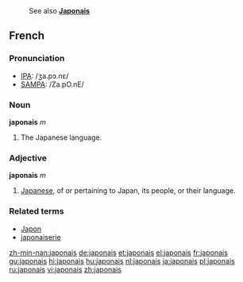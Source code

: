 : See also '''[[Japonais]]'''
==French==

===Pronunciation===
*[[w:IPA|IPA]]: /ʒa.pɔ.nɛ/
*[[w:SAMPA|SAMPA]]: /Za.pO.nE/

===Noun===
{{fr-infl-noun|sm=japonais|sf=japonaise|pm=japonais|pf=japonaises|smp=ʒa.pɔ.nɛ|sfp=ʒa.pɔ.nɛz|pmp=ʒa.pɔ.nɛ|pfp=ʒa.pɔ.nɛz}}
'''japonais''' ''m''

#The Japanese language.

===Adjective===
{{fr-infl-adj|sm=japonais|sf=japonaise|pm=japonais|pf=japonaises|smp=ʒa.pɔ.nɛ|sfp=ʒa.pɔ.nɛz|pmp=ʒa.pɔ.nɛ|pfp=ʒa.pɔ.nɛz}}
'''japonais''' ''m''

# [[Japanese]], of or pertaining to Japan, its people, or their language.

===Related terms===
*[[Japon]]
*[[japonaiserie]]

[[zh-min-nan:japonais]]
[[de:japonais]]
[[et:japonais]]
[[el:japonais]]
[[fr:japonais]]
[[gu:japonais]]
[[hi:japonais]]
[[hu:japonais]]
[[nl:japonais]]
[[ja:japonais]]
[[pl:japonais]]
[[ru:japonais]]
[[vi:japonais]]
[[zh:japonais]]